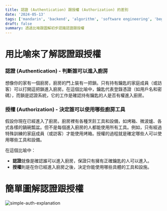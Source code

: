 ```yaml
---
title: 認證 (Authentication) 跟授權 (Authorization) 的差別
date: '2024-05-13'
tags: ['mandarin', 'backend', 'algorithm', 'software engineering', 'beginner friendly']
draft: false
summary: 透過比喻跟圖解初步認識認證跟授權
---
```


# 用比喻來了解認證跟授權

### **認證 (Authentication) - 判斷誰可以進入廚房**

想像你的家有一個廚房，廚房的門上裝有一把鎖。只有持有鑰匙的家庭成員（或訪客）可以打開這把鎖進入廚房。在這個比喻中，鑰匙代表登錄憑證（如用戶名和密碼），而鎖是認證系統，它的工作是確認持有鑰匙的人是否有權進入廚房。

### **授權 (Authorization) - 決定誰可以使用哪些廚房工具**

假設你現在已經進入了廚房。廚房裡有各種烹飪工具和設備，如烤箱、微波爐、各式各樣的鍋碗瓢盆。但不是每個進入廚房的人都能使用所有工具。例如，只有經過特殊訓練的家庭成員（或訪客）才能使用烤箱。授權的過程就是確定哪些人可以使用哪些工具和設備。

在這個比喻中：

- **認證**就像是確認誰可以進入廚房，保證只有擁有正確鑰匙的人可以進入。
- **授權**則是在你已經進入廚房之後，決定你能使用哪些具體的工具和設施。

# 簡單圖解認證跟授權

![simple-auth-explanation](/static/images/programming/simple-auth-explanation.png)

